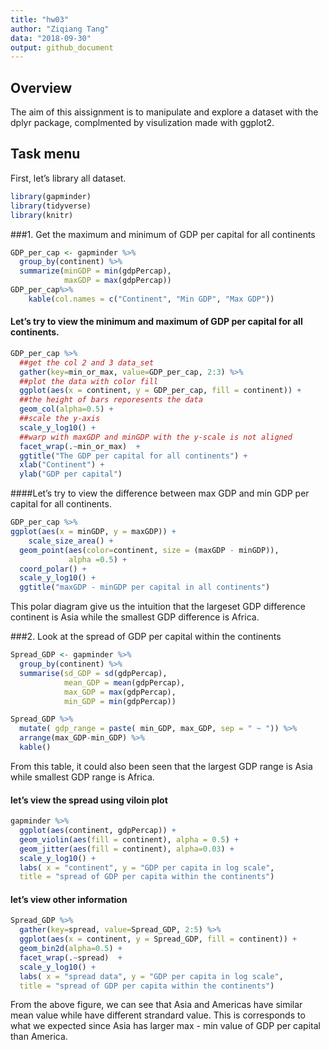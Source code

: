 ```yaml
---
title: "hw03"
author: "Ziqiang Tang"
data: "2018-09-30"
output: github_document
---
```


## Overview
The aim of this aissignment is to manipulate and explore a dataset with the dplyr package, complmented by visulization made with ggplot2.


## Task menu
First, let's library all dataset.
```r
library(gapminder)
library(tidyverse)
library(knitr)
```

###1. Get the maximum and minimum of GDP per capital for all continents
```r
GDP_per_cap <- gapminder %>% 
  group_by(continent) %>% 
  summarize(minGDP = min(gdpPercap),
            maxGDP = max(gdpPercap))
GDP_per_cap%>% 
    kable(col.names = c("Continent", "Min GDP", "Max GDP"))
```

#### Let's try to view the minimum and maximum of GDP per capital for all continents.
```r
GDP_per_cap %>% 
  ##get the col 2 and 3 data_set
  gather(key=min_or_max, value=GDP_per_cap, 2:3) %>%  
  ##plot the data with color fill
  ggplot(aes(x = continent, y = GDP_per_cap, fill = continent)) +
  ##the height of bars reporesents the data
  geom_col(alpha=0.5) +
  ##scale the y-axis
  scale_y_log10() +
  ##warp with maxGDP and minGDP with the y-scale is not aligned
  facet_wrap(.~min_or_max)  +
  ggtitle("The GDP per capital for all continents") +
  xlab("Continent") +
  ylab("GDP per capital")
```

####Let's try to view the difference between max GDP and min GDP per capital for all continents.
```r
GDP_per_cap %>% 
ggplot(aes(x = minGDP, y = maxGDP)) +
    scale_size_area() +
  geom_point(aes(color=continent, size = (maxGDP - minGDP)), 
             alpha =0.5) +
  coord_polar() +
  scale_y_log10() +
  ggtitle("maxGDP - minGDP per capital in all continents")
```
This polar diagram give us the intuition that the largeset GDP difference continent is Asia while the smallest GDP difference is Africa.

###2. Look at the spread of GDP per capital within the continents
```r
Spread_GDP <- gapminder %>%   
  group_by(continent) %>% 
  summarise(sd_GDP = sd(gdpPercap),
            mean_GDP = mean(gdpPercap),
            max_GDP = max(gdpPercap),
            min_GDP = min(gdpPercap))

Spread_GDP %>% 
  mutate( gdp_range = paste( min_GDP, max_GDP, sep = " ~ ")) %>%
  arrange(max_GDP-min_GDP) %>% 
  kable()
```

From this table, it could also been seen that the largest GDP range is Asia while smallest GDP range is Africa.

####  let's view the spread using viloin plot
```r
gapminder %>% 
  ggplot(aes(continent, gdpPercap)) +
  geom_violin(aes(fill = continent), alpha = 0.5) +
  geom_jitter(aes(fill = continent), alpha=0.03) +
  scale_y_log10() +
  labs( x = "continent", y = "GDP per capita in log scale", 
  title = "spread of GDP per capita within the continents")
```

#### let's view other information
```r
Spread_GDP %>%
  gather(key=spread, value=Spread_GDP, 2:5) %>%  
  ggplot(aes(x = continent, y = Spread_GDP, fill = continent)) +
  geom_bin2d(alpha=0.5) +
  facet_wrap(.~spread)  +
  scale_y_log10() +
  labs( x = "spread data", y = "GDP per capita in log scale", 
  title = "spread of GDP per capita within the continents")
```

From the above figure, we can see that Asia and Americas have similar mean value while have different strandard value. This is corresponds to what we expected since Asia has larger max - min value of GDP per capital than America.
